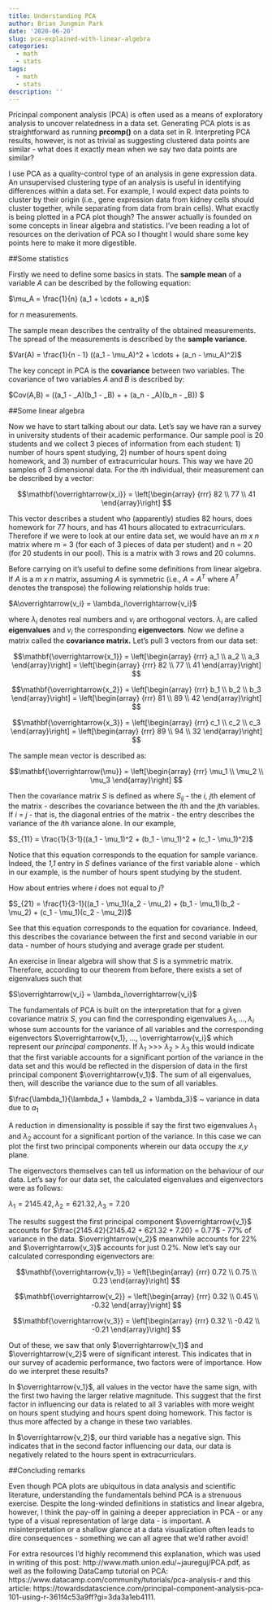 ```yaml
---
title: Understanding PCA 
author: Brian Jungmin Park
date: '2020-06-20'
slug: pca-explained-with-linear-algebra
categories:
  - math
  - stats
tags:
  - math
  - stats
description: ''
---
```



Pricinpal component analysis (PCA) is often used as a means of exploratory analysis to uncover relatedness in a data set. Generating PCA plots is as straightforward as running **prcomp()** on a data set in R. Interpreting PCA results, however, is not as trivial as suggesting clustered data points are similar - what does it exactly mean when we say two data points are similar? 


I use PCA as a quality-control type of an analysis in gene expression data. An unsupervised clustering type of an analysis is useful in identifying differences within a data set. For example, I would expect data points to cluster by their origin (i.e., gene expression data from kidney cells should cluster together, while separating from data from brain cells). What exactly is being plotted in a PCA plot though? The answer actually is founded on some concepts in linear algebra and statistics. I've been reading a lot of resources on the derivation of PCA so I thought I would share some key points here to make it more digestible. 




##Some statistics


Firstly we need to define some basics in stats. The **sample mean** of a variable *A* can be described by the following equation:


$\mu_A =  \frac{1}{n} (a_1 + \cdots + a_n)$  

for *n* measurements. 


The sample mean describes the centrality of the obtained measurements. The spread of the measurements is described by the **sample variance**. 


$Var(A) = \frac{1}{n - 1} ((a_1 - \mu_A)^2 + \cdots + (a_n - \mu_A)^2)$ 


The key concept in PCA is the **covariance** between two variables. The covariance of two variables *A* and *B* is described by:


$Cov(A,B) = \frac{1}{n - 1} ((a_1 - \mu_A)(b_1 - \mu_B) + \dots + (a_n - \mu_A)(b_n - \mu_B)) $





##Some linear algebra


Now we have to start talking about our data. Let's say we have ran a survey in university students of their academic performance. Our sample pool is 20 students and we collect 3 pieces of information from each student: 1) number of hours spent studying, 2) number of hours spent doing homework, and 3) number of extracurricular hours. This way we have 20 samples of 3 dimensional data. For the *i*th individual, their measurement can be described by a vector:


$$\mathbf{\overrightarrow{x_i}} = \left[\begin{array}
{rrr}
82  \\
77  \\
41 
\end{array}\right]
$$


This vector describes a student who (apparently) studies 82 hours, does homework for 77 hours, and has 41 hours allocated to extracurriculars. Therefore if we were to look at our entire data set, we would have an *m x n* matrix where m = 3 (for each of 3 pieces of data per student) and n = 20 (for 20 students in our pool). This is a matrix with 3 rows and 20 columns.


Before carrying on it's useful to define some definitions from linear algebra. If *A* is a *m x n* matrix, assuming *A* is symmetric (i.e., $A$ = $A^T$ where $A^T$ denotes the transpose) the following relationship holds true:


$A\overrightarrow{v_i} = \lambda_i\overrightarrow{v_i}$ 


where $\lambda_i$ denotes real numbers and $v_i$ are orthogonal vectors. $\lambda_i$ are called **eigenvalues** and $v_i$ the corresponding **eigenvectors**. Now we define a matrix called the **covariance matrix.** Let's pull 3 vectors from our data set:



$$\mathbf{\overrightarrow{x_1}} = \left[\begin{array}
{rrr}
a_1  \\
a_2  \\
a_3 
\end{array}\right]
= \left[\begin{array}
{rrr}
82  \\
77  \\
41 
\end{array}\right]
$$

$$\mathbf{\overrightarrow{x_2}} = \left[\begin{array}
{rrr}
b_1  \\
b_2  \\
b_3 
\end{array}\right]
= \left[\begin{array}
{rrr}
81  \\
89  \\
42 
\end{array}\right]
$$

$$\mathbf{\overrightarrow{x_3}} = \left[\begin{array}
{rrr}
c_1  \\
c_2  \\
c_3
\end{array}\right]
= \left[\begin{array}
{rrr}
89  \\
94  \\
32 
\end{array}\right]
$$


The sample mean vector is described as:

$$\mathbf{\overrightarrow{\mu}} = \left[\begin{array}
{rrr}
\mu_1  \\
\mu_2  \\
\mu_3 
\end{array}\right]
$$


Then the covariance matrix *S* is defined as where *$S_{ij}$* - the *i, j*th element of the matrix - describes the covariance between the *i*th and the *j*th variables. If *i = j* - that is, the diagonal entries of the matrix - the entry describes the variance of the *i*th variance alone. In our example,


$S_{11} =  \frac{1}{3-1}((a_1 - \mu_1)^2 + (b_1 - \mu_1)^2 + (c_1 - \mu_1)^2)$ 


Notice that this equation corresponds to the equation for sample variance. Indeed, the *1,1* entry in *S* defines variance of the first variable alone - which in our example, is the number of hours spent studying by the student. 


How about entries where *i* does not equal to *j*?


$S_{21} =  \frac{1}{3-1}((a_1 - \mu_1)(a_2 - \mu_2) + (b_1 - \mu_1)(b_2 - \mu_2) + (c_1 - \mu_1)(c_2 - \mu_2))$


See that this equation corresponds to the equation for covariance. Indeed, this describes the covariance between the first and second variable in our data - number of hours studying and average grade per student. 


An exercise in linear algebra will show that *S* is a symmetric matrix. Therefore, according to our theorem from before, there exists a set of eigenvalues such that 


$S\overrightarrow{v_i} = \lambda_i\overrightarrow{v_i}$ 



The fundamentals of PCA is built on the interpretation that for a given covariance matrix *S*, you can find the corresponding eigenvalues $\lambda_1, ..., \lambda_i$ whose sum accounts for the variance of all variables and the corresponding eigenvectors $\overrightarrow{v_1}, ..., \overrightarrow{v_i}$ which represent our *principal components*. If $\lambda_1$ >>> $\lambda_2$ > $\lambda_3$ this would indicate that the first variable accounts for a significant portion of the variance in the data set and this would be reflected in the dispersion of data in the first principal component $\overrightarrow{v_1}$. The sum of all eigenvalues, then, will describe the variance due to the sum of all variables. 


$\frac{\lambda_1}{\lambda_1 + \lambda_2 + \lambda_3}$ ~ variance in data due to $a_1$ 



A reduction in dimensionality is possible if say the first two eigenvalues $\lambda_1$ and $\lambda_2$ account for a significant portion of the variance. In this case we can plot the first two principal components wherein our data occupy the *x,y* plane. 


The eigenvectors themselves can tell us information on the behaviour of our data. Let's say for our data set, the calculated eigenvalues and eigenvectors were as follows:


$\lambda_1 = 2145.42, \lambda_2 = 621.32, \lambda_3 = 7.20$


The results suggest the first principal component $\overrightarrow{v_1}$ accounts for $\frac{2145.42}{2145.42 + 621.32 + 7.20} = 0.77$ - 77% of variance in the data. $\overrightarrow{v_2}$ meanwhile accounts for 22% and $\overrightarrow{v_3}$ accounts for just 0.2%. Now let's say our calculated corresponding eigenvectors are:



$$\mathbf{\overrightarrow{v_1}} = \left[\begin{array}
{rrr}
0.72  \\
0.75  \\
0.23 
\end{array}\right]
$$





$$\mathbf{\overrightarrow{v_2}} = \left[\begin{array}
{rrr}
0.32  \\
0.45  \\
-0.32 
\end{array}\right]
$$



$$\mathbf{\overrightarrow{v_3}} = \left[\begin{array}
{rrr}
0.32  \\
-0.42  \\
-0.21 
\end{array}\right]
$$


Out of these, we saw that only $\overrightarrow{v_1}$ and $\overrightarrow{v_2}$ were of significant interest. This indicates that in our survey of academic performance, two factors were of importance. How do we interpret these results? 


In $\overrightarrow{v_1}$, all values in the vector have the same sign, with the first two having the larger relative magnitude. This suggest that the first factor in influencing our data is related to all 3 variables with more weight on hours spent studying and hours spent doing homework. This factor is thus more affected by a change in these two variables. 


In $\overrightarrow{v_2}$, our third variable has a negative sign. This indicates that in the second factor influencing our data, our data is negatively related to the hours spent in extracurriculars.





##Concluding remarks

Even though PCA plots are ubiquitous in data analysis and scientific literature, understanding the fundamentals behind PCA is a strenuous exercise. Despite the long-winded definitions in statistics and linear algebra, however, I think the pay-off in gaining a deeper appreciation in PCA - or any type of a visual representation of large data - is important. A misinterpretation or a shallow glance at a data visualization often leads to dire consequences - something we can all agree that we'd rather avoid! 


For extra resources I'd highly recommend this explanation, which was used in writing of this post: http://www.math.union.edu/~jaureguj/PCA.pdf, as well as the following DataCamp tutorial on PCA: https://www.datacamp.com/community/tutorials/pca-analysis-r and this article: https://towardsdatascience.com/principal-component-analysis-pca-101-using-r-361f4c53a9ff?gi=3da3a1eb4111. 

